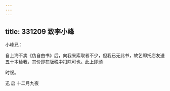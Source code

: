```yaml
---
---
---
```

title: 331209 致李小峰
---




小峰兄：

自上海不卖《伪自由书》后，向我来索取者不少，但我已无此书，故乞即托店友送五十本给我，其价即在版税中扣除可也。此上即颂

时绥。

迅 启 十二月九夜